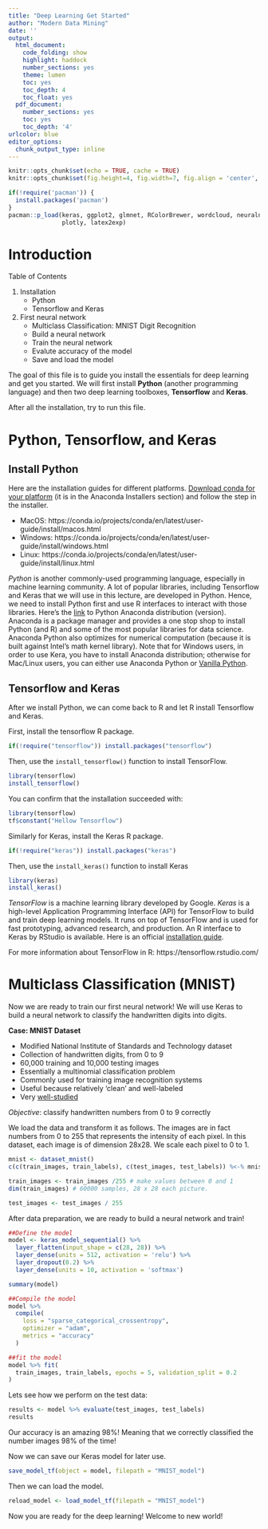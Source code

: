 ```yaml
---
title: "Deep Learning Get Started"
author: "Modern Data Mining"
date: ''
output:
  html_document:
    code_folding: show
    highlight: haddock
    number_sections: yes
    theme: lumen
    toc: yes
    toc_depth: 4
    toc_float: yes
  pdf_document:
    number_sections: yes
    toc: yes
    toc_depth: '4'
urlcolor: blue
editor_options: 
  chunk_output_type: inline
---
```


```r
knitr::opts_chunk$set(echo = TRUE, cache = TRUE)
knitr::opts_chunk$set(fig.height=4, fig.width=7, fig.align = 'center', warning = F)

if(!require('pacman')) {
  install.packages('pacman')
}
pacman::p_load(keras, ggplot2, glmnet, RColorBrewer, wordcloud, neuralnet, imager,
               plotly, latex2exp)
```


\pagebreak

# Introduction {-}

Table of Contents

1. Installation
    + Python
    + Tensorflow and Keras
2. First neural network
    + Multiclass Classification: MNIST Digit Recognition
    + Build a neural network
    + Train the neural network
    + Evalute accuracy of the model
    + Save and load the model
        

The goal of this file is to guide you install the essentials for deep learning and get you started. We will first install **Python** (another programming language) and then two deep learning toolboxes, **Tensorflow** and **Keras**. 

After all the installation, try to run this file. 


# Python, Tensorflow, and Keras

## Install Python

Here are the installation guides for different platforms. [Download conda for your platform](https://www.anaconda.com/products/individual) (it is in the Anaconda Installers section) and follow the step in the installer.

* MacOS: https://conda.io/projects/conda/en/latest/user-guide/install/macos.html
* Windows: https://conda.io/projects/conda/en/latest/user-guide/install/windows.html
* Linux: https://conda.io/projects/conda/en/latest/user-guide/install/linux.html

*Python* is another commonly-used programming language, especially in machine learning community. A lot of popular libraries, including Tensorflow and Keras that we will use in this lecture, are developed in Python. Hence, we need to install Python first and use R interfaces to interact with those libraries. Here's the [link](https://www.anaconda.com/distribution/) to Python Anaconda distribution (version). Anaconda is a package manager and provides a one stop shop to install Python (and R) and some of the most popular libraries for data science. Anaconda Python also optimizes for numerical computation (because it is built against Intel's math kernel library). Note that for Windows users, in order to use Kera, you have to install Anaconda distribution; otherwise for Mac/Linux users, you can either use Anaconda Python or [Vanilla Python](https://www.python.org/downloads/).

## Tensorflow and Keras

After we install Python, we can come back to R and let R install Tensorflow and Keras.

First, install the tensorflow R package. 
```r
if(!require("tensorflow")) install.packages("tensorflow")
```

Then, use the `install_tensorflow()` function to install TensorFlow.
```r
library(tensorflow)
install_tensorflow()
```

You can confirm that the installation succeeded with:
```r
library(tensorflow)
tf$constant("Hellow Tensorflow")
```


Similarly for Keras, install the Keras R package.
```r
if(!require("keras")) install.packages("keras")
```

Then, use the `install_keras()` function to install Keras
```r
library(keras)
install_keras()
```

*TensorFlow* is a machine learning library developed by Google. *Keras* is a high-level Application Programming Interface (API) for TensorFlow to build and train deep learning models. It runs on top of TensorFlow and is used for fast prototyping, advanced research, and production. An R interface to Keras by RStudio is available. Here is an official [installation guide](https://tensorflow.rstudio.com/installation/). 

For more information about TensorFlow in R: https://tensorflow.rstudio.com/
    
# Multiclass Classification (MNIST)

Now we are ready to train our first neural network! We will use Keras to build a neural network to classify the handwritten digits into digits. 

**Case: MNIST Dataset**

* Modified National Institute of Standards and Technology dataset
* Collection of handwritten digits, from 0 to 9
* 60,000 training and 10,000 testing images
* Essentially a multinomial classification problem 
* Commonly used for training image recognition systems
* Useful because relatively 'clean' and well-labeled
* Very [well-studied](http://yann.lecun.com/exdb/mnist/)

*Objective*: classify handwritten numbers from 0 to 9 correctly

We load the data and transform it as follows. The images are in fact numbers from 0 to 255 that represents the intensity of each pixel. In this dataset, each image is of dimension 28x28. We scale each pixel to 0 to 1.

```r
mnist <- dataset_mnist()
c(c(train_images, train_labels), c(test_images, test_labels)) %<-% mnist

train_images <- train_images /255 # make values between 0 and 1
dim(train_images) # 60000 samples, 28 x 28 each picture.

test_images <- test_images / 255
```

After data preparation, we are ready to build a neural network and train! 

```r
##Define the model
model <- keras_model_sequential() %>%
  layer_flatten(input_shape = c(28, 28)) %>% 
  layer_dense(units = 512, activation = 'relu') %>%
  layer_dropout(0.2) %>% 
  layer_dense(units = 10, activation = 'softmax')

summary(model)

##Compile the model
model %>% 
  compile(
    loss = "sparse_categorical_crossentropy",
    optimizer = "adam",
    metrics = "accuracy"
  )

##fit the model
model %>% fit(
  train_images, train_labels, epochs = 5, validation_split = 0.2
)
```


Lets see how we perform on the test data:
```r
results <- model %>% evaluate(test_images, test_labels)
results
```
Our accuracy is an amazing 98%! Meaning that we correctly classified the number images 98% of the time!

Now we can save our Keras model for later use.
```r
save_model_tf(object = model, filepath = "MNIST_model")
```

Then we can load the model. 

```r
reload_model <- load_model_tf(filepath = "MNIST_model")
```


Now you are ready for the deep learning! Welcome to new world!
